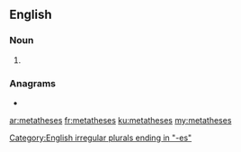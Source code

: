 ==English==

===Noun===
{{head|en|noun plural form}}

# {{plural of|metathesis|lang=en}}

===Anagrams===
* {{l|en|teamsheets}}

[[Category:English irregular plurals ending in "-es"]]

[[ar:metatheses]]
[[fr:metatheses]]
[[ku:metatheses]]
[[my:metatheses]]